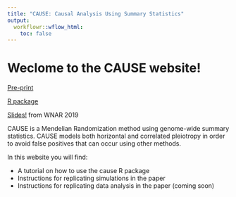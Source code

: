 ```yaml
---
title: "CAUSE: Causal Analysis Using Summary Statistics"
output:
  workflowr::wflow_html:
    toc: false
---
```


# Weclome to the CAUSE website!

 [Pre-print](https://www.biorxiv.org/content/10.1101/682237v1)
 
 [R package](https://github.com/jean997/cause)
 
 [Slides!](WNAR_2019.pdf) from WNAR 2019

CAUSE is a Mendelian Randomization method using genome-wide summary statistics. CAUSE models both horizontal and correlated pleiotropy in order to avoid false positives that can occur using other methods. 

In this website you will find:

+ A tutorial on how to use the cause R package
+ Instructions for replicating simulations in the paper
+ Instructions for replicating data analysis in the paper (coming soon)

